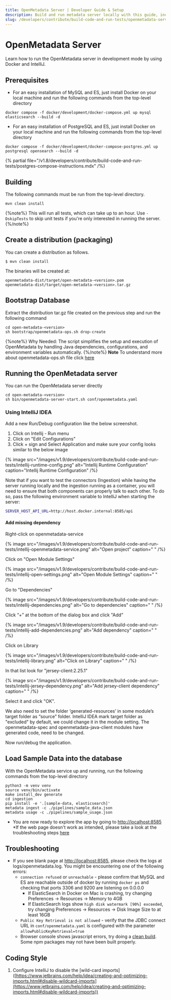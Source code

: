 ```yaml
---
title: OpenMetadata Server | Developer Guide & Setup
description: Build and run metadata server locally with this guide, including environment setup and server configuration tips.
slug: /developers/contribute/build-code-and-run-tests/openmetadata-server
---
```


# OpenMetadata Server
Learn how to run the OpenMetadata server in development mode by using Docker and IntelliJ.

## Prerequisites
- For an easy installation of MySQL and ES, just install Docker on your local machine and run the following commands from the top-level directory

```shell
docker compose -f docker/development/docker-compose.yml up mysql elasticsearch --build -d
```

- For an easy installation of PostgreSQL and ES, just install Docker on your local machine and run the following commands from the top-level directory

```shell
docker compose -f docker/development/docker-compose-postgres.yml up postgresql opensearch --build -d
```

{% partial file="/v1.8/developers/contribute/build-code-and-run-tests/postgres-compose-instructions.mdx" /%}

## Building
The following commands must be run from the top-level directory.

```shell
mvn clean install
```

{%note%}
This will run all tests, which can take up to an hour. Use `-DskipTests` to skip unit tests if you're only interested in running the server.
{%/note%}

## Create a distribution (packaging)
You can create a distribution as follows.

```shell
$ mvn clean install
```

The binaries will be created at:

```shell
openmetadata-dist/target/open-metadata-<version>.pom
openmetadata-dist/target/open-metadata-<version>.tar.gz
```

## Bootstrap Database

Extract the distribution tar.gz file created on the previous step and run the following command

```shell
cd open-metadata-<version>
sh bootstrap/openmetadata-ops.sh drop-create
```
{%note%}
Why Needed: The script simplifies the setup and execution of OpenMetadata by handling Java dependencies, configurations, and environment variables automatically.
{%/note%}
**Note** To understand more about openmetadata-ops.sh file click [here](/developers/contribute/build-code-and-run-tests/openmetadata-ops)

## Running the OpenMetadata server

You can run the OpenMetadata server directly

```shell
cd open-metadata-<version>
sh bin/openmetadata-server-start.sh conf/openmetadata.yaml
```
### Using IntelliJ IDEA
Add a new Run/Debug configuration like the below screenshot.

1. Click on Intellij - Run menu
2. Click on "Edit Configurations"
3. Click + sign and Select Application and make sure your config looks similar to the below image

{% image src="/images/v1.9/developers/contribute/build-code-and-run-tests/intellij-runtime-config.png" alt="Intellij Runtime Configuration" caption="Intellij Runtime Configuration" /%}

Note that if you want to test the connectors (Ingestion) while having the server running locally and the ingestion
running as a container, you will need to ensure that both components can properly talk to each other. To do so,
pass the following environment variable to IntelliJ when starting the server:

```bash
SERVER_HOST_API_URL=http://host.docker.internal:8585/api
```

#### Add missing dependency
Right-click on openmetadata-service

{% image src="/images/v1.9/developers/contribute/build-code-and-run-tests/intellij-openmetadata-service.png" alt="Open project" caption=" " /%}

Click on "Open Module Settings"

{% image src="/images/v1.9/developers/contribute/build-code-and-run-tests/intellij-open-settings.png" alt="Open Module Settings" caption=" " /%}

Go to "Dependencies"

{% image src="/images/v1.9/developers/contribute/build-code-and-run-tests/intellij-dependencies.png" alt="Go to dependencies" caption=" " /%}

Click “+” at the bottom of the dialog box and click "Add"

{% image src="/images/v1.9/developers/contribute/build-code-and-run-tests/intellij-add-dependencies.png" alt="Add dependency" caption=" " /%}

Click on Library

{% image src="/images/v1.9/developers/contribute/build-code-and-run-tests/intellij-library.png" alt="Click on Library" caption=" " /%}

In that list look for "jersey-client:2.25.1"

{% image src="/images/v1.9/developers/contribute/build-code-and-run-tests/intellij-jersey-dependency.png" alt="Add jersey-client dependency" caption=" " /%}

Select it and click "OK". 

We also need to set the folder ‘generated-resources’ in some module’s target folder as “source” folder. IntelliJ IDEA mark target folder as "excluded" by default, we could change it in the module setting. The openmetadata-spec and openmetadata-java-client modules have generated code, need to be changed.

Now run/debug the application.

## Load Sample Data into the database

With the OpenMetadata service up and running, run the following commands from the top-level directory

```shell
python3 -m venv venv
source venv/bin/activate
make install_dev generate
cd ingestion
pip install -e '.[sample-data, elasticsearch]'
metadata ingest -c ./pipelines/sample_data.json
metadata usage -c ./pipelines/sample_usage.json
```

- You are now ready to explore the app by going to [http://localhost:8585](http://localhost:8585) *If the web page doesn't work as intended, please take a look at the troubleshooting steps [here](/developers/contribute/build-code-and-run-tests/openmetadata-server#troubleshooting)

## Troubleshooting
- If you see blank page at [http://localhost:8585](http://localhost:8585), please check the logs at logs/openmetadata.log. You might be encountering one of the following errors:
  - `connection refused` or `unreachable` - please confirm that MySQL and ES are reachable outside of docker by running `docker ps` and checking that ports 3306 and 9200 are listening on 0.0.0.0
    - If ElasticSearch in Docker on Mac is crashing, try changing Preferences -> Resources -> Memory to 4GB
    - If ElasticSearch logs show `high disk watermark [90%] exceeded`, try changing Preferences -> Resources -> Disk Image Size to at least 16GB
  - `Public Key Retrieval is not allowed` - verify that the JDBC connect URL in `conf/openmetadata.yaml` is configured with the parameter `allowPublicKeyRetrieval=true `
  - Browser console shows javascript errors, try doing a [clean build](/developers/contribute/build-code-and-run-tests/openmetadata-server#create-a-distribution-packaging). Some npm packages may not have been built properly.

## Coding Style
1. Configure IntelliJ to disable the [wild-card imports]
([https://www.jetbrains.com/help/idea/creating-and-optimizing-imports.html#disable-wildcard-imports](https://www.jetbrains.com/help/idea/creating-and-optimizing-imports.html#disable-wildcard-imports))
